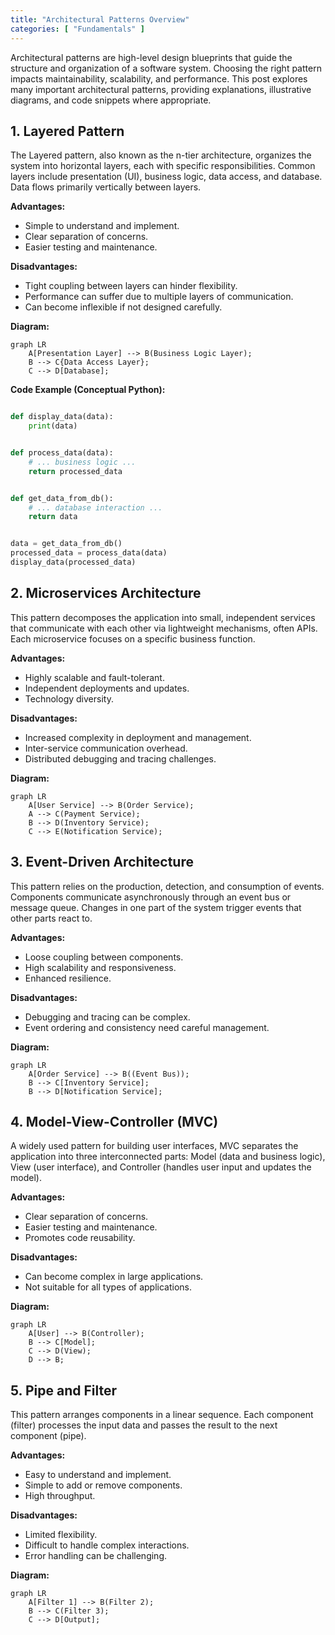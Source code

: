```yaml
---
title: "Architectural Patterns Overview"
categories: [ "Fundamentals" ]
---
```


Architectural patterns are high-level design blueprints that guide the structure and organization of a software system. Choosing the right pattern impacts maintainability, scalability, and performance. This post explores many important architectural patterns, providing explanations, illustrative diagrams, and code snippets where appropriate.

## 1. Layered Pattern

The Layered pattern, also known as the n-tier architecture, organizes the system into horizontal layers, each with specific responsibilities. Common layers include presentation (UI), business logic, data access, and database. Data flows primarily vertically between layers.

**Advantages:**

-   Simple to understand and implement.
-   Clear separation of concerns.
-   Easier testing and maintenance.

**Disadvantages:**

-   Tight coupling between layers can hinder flexibility.
-   Performance can suffer due to multiple layers of communication.
-   Can become inflexible if not designed carefully.

**Diagram:**

```mermaid
graph LR
    A[Presentation Layer] --> B(Business Logic Layer);
    B --> C{Data Access Layer};
    C --> D[Database];
```

**Code Example (Conceptual Python):**

``` python

def display_data(data):
    print(data)


def process_data(data):
    # ... business logic ...
    return processed_data


def get_data_from_db():
    # ... database interaction ...
    return data


data = get_data_from_db()
processed_data = process_data(data)
display_data(processed_data)
```

## 2. Microservices Architecture

This pattern decomposes the application into small, independent services that communicate with each other via lightweight mechanisms, often APIs. Each microservice focuses on a specific business function.

**Advantages:**

-   Highly scalable and fault-tolerant.
-   Independent deployments and updates.
-   Technology diversity.

**Disadvantages:**

-   Increased complexity in deployment and management.
-   Inter-service communication overhead.
-   Distributed debugging and tracing challenges.

**Diagram:**

```mermaid
graph LR
    A[User Service] --> B(Order Service);
    A --> C(Payment Service);
    B --> D(Inventory Service);
    C --> E(Notification Service);
```

## 3. Event-Driven Architecture

This pattern relies on the production, detection, and consumption of events. Components communicate asynchronously through an event bus or message queue. Changes in one part of the system trigger events that other parts react to.

**Advantages:**

-   Loose coupling between components.
-   High scalability and responsiveness.
-   Enhanced resilience.

**Disadvantages:**

-   Debugging and tracing can be complex.
-   Event ordering and consistency need careful management.

**Diagram:**

```mermaid
graph LR
    A[Order Service] --> B((Event Bus));
    B --> C[Inventory Service];
    B --> D[Notification Service];
```

## 4. Model-View-Controller (MVC)

A widely used pattern for building user interfaces, MVC separates the application into three interconnected parts: Model (data and business logic), View (user interface), and Controller (handles user input and updates the model).

**Advantages:**

-   Clear separation of concerns.
-   Easier testing and maintenance.
-   Promotes code reusability.

**Disadvantages:**

-   Can become complex in large applications.
-   Not suitable for all types of applications.

**Diagram:**

```mermaid
graph LR
    A[User] --> B(Controller);
    B --> C[Model];
    C --> D(View);
    D --> B;
```

## 5. Pipe and Filter

This pattern arranges components in a linear sequence. Each component (filter) processes the input data and passes the result to the next component (pipe).

**Advantages:**

-   Easy to understand and implement.
-   Simple to add or remove components.
-   High throughput.

**Disadvantages:**

-   Limited flexibility.
-   Difficult to handle complex interactions.
-   Error handling can be challenging.

**Diagram:**

```mermaid
graph LR
    A[Filter 1] --> B(Filter 2);
    B --> C(Filter 3);
    C --> D[Output];
```



